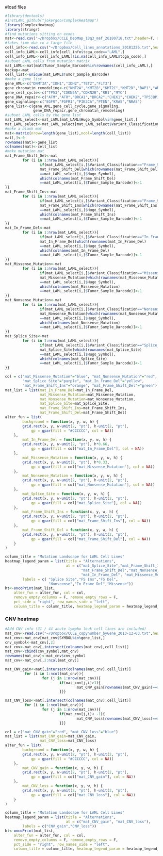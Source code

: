 
#load files
```r
#library(devtools)
#instLAML_github("jokergoo/ComplexHeatmap")
library(ComplexHeatmap)
library(stringr)
#find mutations sitting on exons
mat<-read.csv("~/Dropbox/CCLE_DepMap_18q3_maf_20180718.txt",header=T, sep="\t")
#takes time due to a large file
cell_info<-read.csv("~/Dropbox/Cell_lines_annotations_20181226.txt",header=T,row.names=1, sep="\t")
cell_info_LAML<-cell_info[cell_info$tcga_code=="LAML",]
cell_info_LAML<-cell_info_LAML[!is.na(cell_info_LAML$tcga_code),]
#subset LAML cells from mutation matrix
mat_LAML<-mat[mat$Tumor_Sample_Barcode%in%rownames(cell_info_LAML),]
backup<-mat
cell_list<-unique(mat_LAML$Tumor_Sample_Barcode)
#make a gene list
gene_AML<-c("DNMT3A","IDH1","IDH2","TET2","FLT3")
gene_chromatin_remodeling<-c("KMT2A","KMT2B","KMT2C","KMT2D","BAP1","ARID5B","KDM6A")
gene_cell_cycle<-c("TP53","CDKN2A","CDKN2B","RB1","MYC")
gene_DNA_repair<-c("ATM","ATR","BRCA1","BRCA2","CHEK1","CHEK2","TP53BP1")
gene_signaling<-c("EGFR","FGFR1","PIK3CA","PTEN","KRAS","NRAS")
gene_list<-c(gene_AML,gene_cell_cycle,gene_signaling,
             gene_DNA_repair,gene_chromatin_remodeling)
#subset LAML cells by the gene list
mat_LAML_select<-mat_LAML[mat_LAML$Hugo_Symbol%in%gene_list,]
mat_LAML_select<-mat_LAML_select[mat_LAML_select$Variant_Classification!="Silent",]
#make a blank mat
mat<-matrix(nrow=length(gene_list),ncol=length(cell_list))
mat[,]<-0
rownames(mat)<-gene_list
colnames(mat)<-cell_list
#make mutation mat
mat_Frame_Shift_Del<-mat
        for (i in 1:nrow(mat_LAML_select)){
                if(mat_LAML_select[i,]$Variant_Classification=="Frame_Shift_Del"){
                mat_Frame_Shift_Del[which(rownames(mat_Frame_Shift_Del)
                ==mat_LAML_select[i,]$Hugo_Symbol),
                which(colnames(mat_Frame_Shift_Del)
                ==mat_LAML_select[i,]$Tumor_Sample_Barcode)]<-1 
}}
mat_Frame_Shift_Ins<-mat
        for (i in 1:nrow(mat_LAML_select)){
                if(mat_LAML_select[i,]$Variant_Classification=="Frame_Shift_Ins"){
                mat_Frame_Shift_Ins[which(rownames(mat_Frame_Shift_Ins)
                ==mat_LAML_select[i,]$Hugo_Symbol),
                which(colnames(mat_Frame_Shift_Ins)
                ==mat_LAML_select[i,]$Tumor_Sample_Barcode)]<-1 
}}
mat_In_Frame_Del<-mat
        for (i in 1:nrow(mat_LAML_select)){
                if(mat_LAML_select[i,]$Variant_Classification=="In_Frame_Del"){
                mat_In_Frame_Del[which(rownames(mat_In_Frame_Del)
                ==mat_LAML_select[i,]$Hugo_Symbol),
                which(colnames(mat_In_Frame_Del)
                ==mat_LAML_select[i,]$Tumor_Sample_Barcode)]<-1 
}}
mat_Missense_Mutation<-mat
        for (i in 1:nrow(mat_LAML_select)){
                if(mat_LAML_select[i,]$Variant_Classification=="Missense_Mutation"){
                mat_Missense_Mutation[which(rownames(mat_Missense_Mutation)
                ==mat_LAML_select[i,]$Hugo_Symbol),
                which(colnames(mat_Missense_Mutation)
                ==mat_LAML_select[i,]$Tumor_Sample_Barcode)]<-1 
}}
mat_Nonsense_Mutation<-mat
        for (i in 1:nrow(mat_LAML_select)){
                if(mat_LAML_select[i,]$Variant_Classification=="Nonsense_Mutation"){
                mat_Nonsense_Mutation[which(rownames(mat_Nonsense_Mutation)
                ==mat_LAML_select[i,]$Hugo_Symbol),
                which(colnames(mat_Nonsense_Mutation)
                ==mat_LAML_select[i,]$Tumor_Sample_Barcode)]<-1 
}}
mat_Splice_Site<-mat
        for (i in 1:nrow(mat_LAML_select)){
                if(mat_LAML_select[i,]$Variant_Classification=="Splice_Site"){
                mat_Splice_Site[which(rownames(mat_Splice_Site)
                ==mat_LAML_select[i,]$Hugo_Symbol),
                which(colnames(mat_Splice_Site)
                ==mat_LAML_select[i,]$Tumor_Sample_Barcode)]<-1 
}}

```

```r
col = c("mat_Missense_Mutation"="blue", "mat_Nonsense_Mutation"="red",
        "mat_Splice_Site"="purple", "mat_In_Frame_Del"="yellow",
        "mat_Frame_Shift_Ins"="orange", "mat_Frame_Shift_Del"="green")
mat_list = list(mat_In_Frame_Del=mat_In_Frame_Del,
                mat_Missense_Mutation=mat_Missense_Mutation,
                mat_Nonsense_Mutation=mat_Nonsense_Mutation,
                mat_Splice_Site=mat_Splice_Site,
                mat_Frame_Shift_Ins=mat_Frame_Shift_Ins,
                mat_Frame_Shift_Del=mat_Frame_Shift_Del)
alter_fun = list(
        background = function(x, y, w, h) {
        grid.rect(x, y, w-unit(2, "pt"), h-unit(2, "pt"), 
            gp = gpar(fill = "#CCCCCC", col = NA))
    },
        mat_In_Frame_Del = function(x, y, w, h) {
        grid.rect(x, y, w-unit(2, "pt"), h*0.66, 
            gp = gpar(fill = col["mat_In_Frame_Del"], col = NA))
    },
        mat_Missense_Mutation = function(x, y, w, h) {
        grid.rect(x, y, w-unit(2, "pt"), h*0.33, 
            gp = gpar(fill = col["mat_Missense_Mutation"], col = NA))
    },
        mat_Nonsense_Mutation = function(x, y, w, h) {
        grid.rect(x, y, w-unit(2, "pt"), h-unit(2, "pt"), 
            gp = gpar(fill = col["mat_Nonsense_Mutation"], col = NA))
    },
        mat_Splice_Site = function(x, y, w, h) {
        grid.rect(x, y, w-unit(2, "pt"), h-unit(2, "pt"), 
            gp = gpar(fill = col["mat_Splice_Site"], col = NA))
    },
        mat_Frame_Shift_Ins = function(x, y, w, h) {
        grid.rect(x, y, w-unit(2, "pt"), h-unit(2, "pt"), 
            gp = gpar(fill = col["mat_Frame_Shift_Ins"], col = NA))
    },
        mat_Frame_Shift_Del = function(x, y, w, h) {
        grid.rect(x, y, w-unit(2, "pt"), h-unit(2, "pt"), 
            gp = gpar(fill = col["mat_Frame_Shift_Del"], col = NA))
    }
)
```

```r
column_title = "Mutation Landscape for LAML Cell Lines"
heatmap_legend_param = list(title = "Alternations",
                            at = c("mat_Splice_Site","mat_Frame_Shift_Ins",
                                   "mat_Frame_Shift_Del","mat_Nonsense_Mutation",
                                   "mat_In_Frame_Del", "mat_Missense_Mutation"), 
        labels = c( "Splice Site","FS Ins","FS Del",
                    "Nonscense","In Frame Del","Missense"))
ht<-oncoPrint(mat_list,
    alter_fun = alter_fun, col = col,
    remove_empty_columns = F, remove_empty_rows = F,
    pct_side = "right", row_names_side = "left",
    column_title = column_title, heatmap_legend_param = heatmap_legend_param)
```
### CNV heatmap
```r
#Add CNV info (31 / 44 acute lympho leuk cell lines are included)
mat_cnv<-read.csv("~/Dropbox/CCLE_copynumber_byGene_2013-12-03.txt",header=T, sep="\t")
mat_cnv<-mat_cnv[mat_cnv$SYMBOL%in%gene_list,]
cnv_symbol<-mat_cnv[,2]
mat_cnv<-mat_cnv[,intersect(colnames(mat_cnv),cell_list)]
mat_cnv<-cbind(cnv_symbol,mat_cnv)
rownames(mat_cnv)<-mat_cnv$cnv_symbol
mat_cnv<-mat_cnv[,2:ncol(mat_cnv)]

mat_CNV_gain<-mat[,intersect(colnames(mat_cnv),cell_list)]
         for (i in 1:ncol(mat_cnv)){
                 for (j in 1:nrow(mat_cnv)){
                         if(mat_cnv[j,i]>1){
                                 mat_CNV_gain[rownames(mat_CNV_gain)==rownames(mat_cnv[j,]),i]<-1
                         }}}

mat_CNV_loss<-mat[,intersect(colnames(mat_cnv),cell_list)]
         for (i in 1:ncol(mat_cnv)){
                 for (j in 1:nrow(mat_cnv)){
                         if(mat_cnv[j,i]< -1){
                                 mat_CNV_loss[rownames(mat_CNV_loss)==rownames(mat_cnv[j,]),i]<-1
                         }}}
```

```r
col = c("mat_CNV_gain"="red", "mat_CNV_loss"="blue")
mat_list = list(mat_CNV_gain=mat_CNV_gain,
                mat_CNV_loss=mat_CNV_loss)
alter_fun = list(
        background = function(x, y, w, h) {
        grid.rect(x, y, w-unit(2, "pt"), h-unit(2, "pt"), 
            gp = gpar(fill = "#CCCCCC", col = NA))
    },
        mat_CNV_gain = function(x, y, w, h) {
        grid.rect(x, y, w-unit(2, "pt"), h-unit(2, "pt"), 
            gp = gpar(fill = col["mat_CNV_gain"], col = NA))
    },
        mat_CNV_loss = function(x, y, w, h) {
        grid.rect(x, y, w-unit(2, "pt"), h-unit(2, "pt"), 
            gp = gpar(fill = col["mat_CNV_loss"], col = NA))
    }
)
```

```r
column_title = "Mutation Landscape for LAML Cell Lines"
heatmap_legend_param = list(title = "Alternations",
                            at = c("mat_CNV_gain", "mat_CNV_loss"), 
        labels = c("CNV_gain","CNV_loss"))
ht<-oncoPrint(mat_list,
    alter_fun = alter_fun, col = col,
    remove_empty_columns = F, remove_empty_rows = F,
    pct_side = "right", row_names_side = "left",
    column_title = column_title, heatmap_legend_param = heatmap_legend_param)
```

